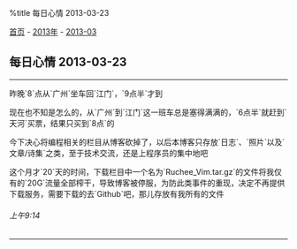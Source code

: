 %title 每日心情 2013-03-23

[[../../../index|首页]] - [[../index|2013年]] - [[index|2013-03]]
==每日心情 2013-03-23==
----
昨晚`8`点从`广州`坐车回`江门`，`9点半`才到

现在也不知是怎么的，从`广州`到`江门`这一班车总是塞得满满的，`6点半`就赶到`天河`买票，结果只买到`8点`的

今下决心将编程相关的栏目从博客砍掉了，以后本博客只存放`日志`、`照片`以及`文章/诗集`之类，至于技术交流，还是上程序员的集中地吧

这个月才`20`天的时间，下载栏目中一个名为`Ruchee_Vim.tar.gz`的文件将我仅有的`20G`流量全部榨干，导致博客被停服，为防此类事件的重现，决定不再提供下载服务，需要下载的去`Github`吧，那儿存放有我所有的文件
======上午9:14======
----
